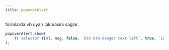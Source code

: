 ```yaml
---
title: popoverAlert
---
```

formlarda vb uyarı çıkmasını sağlar. 


```javascript
popoverAlert.show(
    T(`selector`)[0], msg, false, `btn btn-danger text-left`, true, `inline`
);  
```

